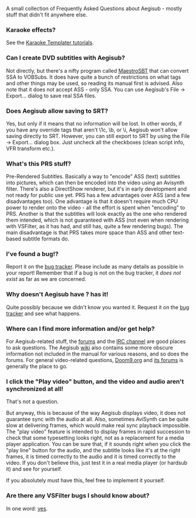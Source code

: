 A small collection of Frequently Asked Questions about Aegisub - mostly stuff that didn't fit anywhere else.

===Karaoke effects?===
See the [[Karaoke Templater Tutorial 1|Karaoke Templater tutorials]].

===Can I create DVD subtitles with Aegisub?===
Not directly, but there's a nifty program called [http://sourceforge.net/projects/maestrosbt/ MaestroSBT] that can convert SSA to VOBSubs. It does have quite a bunch of restrictions on what tags and other things may be used, so reading its manual first is advised. Also note that it does not accept ASS - only SSA. You can use Aegisub's File -> Export... dialog to save real SSA files.

===Does Aegisub allow saving to SRT?===
Yes, but only if it means that no information will be lost. In other words, if you have any override tags that aren't \1c, \b, or \i, Aegisub won't allow saving directly to SRT. However, you can still export to SRT by using the File -> Export... dialog box. Just uncheck all the checkboxes (clean script info, VFR transform etc.).

===What's this PRS stuff?===
Pre-Rendered Subtitles. Basically a way to "encode" ASS (text) subtitles into pictures, which can then be encoded into the video using an Avisynth filter. There's also a DirectShow renderer, but it's in early development and not ready for public use yet. PRS has a few advantages over ASS (and a few disadvantages too). One advantage is that it doesn't require much CPU power to render onto the video - all the effort is spent when "encoding" to PRS. Another is that the subtitles will look exactly as the one who rendered them intended, which is not guaranteed with ASS (not even when rendering with VSFilter, as it has had, and still has, quite a few rendering bugs). The main disadvantage is that PRS takes more space than ASS and other text-based subtitle formats do.

===I've found a bug!?===
Report it on the [http://bugs.aegisub.net/ bug tracker]. Please include as many details as possible in your report! Remember that if a bug is not on the bug tracker, it ''does not exist'' as far as we are concerned.

===Why doesn't Aegisub have <feature X>? <Program Y> has it!===
Quite possibly because we didn't know you wanted it. Request it on the [http://bugs.aegisub.net/ bug tracker] and see what happens.

===Where can I find more information and/or get help?===
For Aegisub-related stuff, the [http://malakith.net/aegisub/ forums] and the [irc://irc.rizon.net/aegisub IRC channel] are good places to ask questions. The Aegisub [http://malakith.net/aegiwiki wiki] also contains some more obscure information not included in the manual for various reasons, and so does the forums.
For general video-related questions, [http://www.doom9.org Doom9.org] and [http://forum.doom9.org its forums] is generally the place to go.

===I click the "Play video" button, and the video and audio aren't synchronized at all!===
That's not a question.

But anyway, this is because of the way Aegisub displays video, it does not guarantee sync with the audio at all. Also, sometimes AviSynth can be quite slow at delivering frames, which would make real sync playback impossible. The "play video" feature is intended to display frames in rapid succession to check that some typesetting looks right, not as a replacement for a media player application. You can be sure that, if it sounds right when you click the "play line" button for the audio, and the subtitle looks like it's at the right frames, it is timed correctly to the audio and it is timed correctly to the video. If you don't believe this, just test it in a real media player (or hardsub it) and see for yourself.

If you absolutely must have this, feel free to implement it yourself.

===Are there any VSFilter bugs I should know about?===
In one word: [http://asa.diac24.net/VSFilter#BUGS yes].